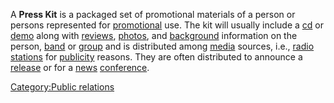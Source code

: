 

A '''Press Kit''' is a packaged set of promotional materials of a person or persons represented for [[promotional]] use. The kit will usually include a [[cd]] or [[demo]] along with [[reviews]], [[photos]], and [[background]] information on the person, [[band]] or [[group]] and is distributed among [[media]] sources, i.e., [[radio stations]] for [[publicity]] reasons. They are often distributed to announce a [[release]] or for a [[news]] [[conference]].

[[Category:Public relations]]
